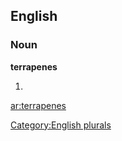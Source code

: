 ==English==

===Noun===
'''terrapenes'''

# {{plural of|[[terrapene]]}}

[[Category:English plurals]]

[[ar:terrapenes]]